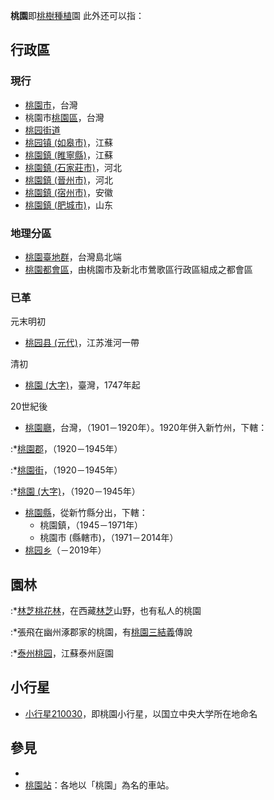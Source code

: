 {{Otheruses|other=名稱相近的其他主題|桃源}}
'''桃園'''即[[桃#种植|桃樹種植]]園
此外还可以指：
==行政區==
===現行===
*[[桃園市|桃園市]]，台灣
*桃園市[[桃園區|桃園區]]，台灣
*[[桃园街道|桃园街道]]
*[[桃园镇_(如皋市)|桃园镇 (如皋市)]]，江蘇
*[[桃園鎮_(睢寧縣)|桃園鎮 (睢寧縣)]]，江蘇
*[[桃園鎮_(石家莊市)|桃園鎮 (石家莊市)]]，河北
*[[桃園鎮_(晉州市)|桃園鎮 (晉州市)]]，河北
*[[桃園鎮_(宿州市)|桃園鎮 (宿州市)]]，安徽
*[[桃園鎮_(肥城市)|桃園鎮 (肥城市)]]，山东

=== 地理分區 ===
* [[桃園臺地群|桃園臺地群]]，台灣島北端
* [[桃園都會區|桃園都會區]]，由桃園市及新北市鶯歌區行政區組成之都會區

===已革===
;元末明初
*[[桃园县_(元代)|桃园县 (元代)]]，江苏淮河一帶

;清初
*[[桃園_(大字)|桃園 (大字)]]，臺灣，1747年起

;20世紀後
*[[桃園廳|桃園廳]]，台灣，（1901－1920年）。1920年併入新竹州，下轄：
:*[[桃園郡|桃園郡]]，（1920－1945年）
:*[[桃園街|桃園街]]，（1920－1945年）
:*[[桃園_(大字)|桃園 (大字)]]，（1920－1945年）
*[[桃園縣|桃園縣]]，從新竹縣分出，下轄：
**桃園鎮，（1945－1971年）
**桃園市 (縣轄市)，（1971－2014年）
*[[桃园乡|桃园乡]]（－2019年）

==園林==
:*[[林芝桃花林|林芝桃花林]]，在西藏[[林芝|林芝]]山野，也有私人的桃園
:*張飛在幽州涿郡家的桃園，有[[桃園三結義|桃園三結義]]傳說
:*[[泰州桃园|泰州桃园]]，江蘇泰州庭園


==小行星==
*[[小行星210030|小行星210030]]，即桃園小行星，以国立中央大学所在地命名

== 參見 ==
* {{Lookfrom|桃園}}
* [[桃園站|桃園站]]：各地以「桃園」為名的車站。

{{disambiguation|Cat=二字大中華地區相關消歧義}}
